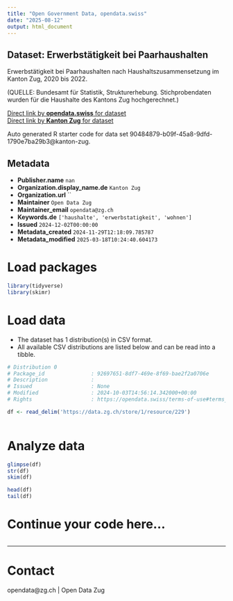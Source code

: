 ```yaml
---
title: "Open Government Data, opendata.swiss"
date: "2025-08-12"
output: html_document
---
```


## Dataset: Erwerbstätigkeit bei Paarhaushalten

Erwerbstätigkeit bei Paarhaushalten nach Haushaltszusammensetzung im Kanton Zug, 2020 bis 2022.

(QUELLE: Bundesamt für Statistik, Strukturerhebung. Stichprobendaten wurden für die Haushalte des Kantons Zug hochgerechnet.)

[Direct link by **opendata.swiss** for dataset](https://opendata.swiss/de/dataset/privathaushalte-nach-haushaltstyp)<br>
[Direct link by **Kanton Zug** for dataset](https://www.zg.ch/behoerden/gesundheitsdirektion/statistikfachstelle/themen/01bevoelkerungszahlen/haushalt)

Auto generated R starter code for data set 90484879-b09f-45a8-9dfd-1790e7ba29b3@kanton-zug.

## Metadata

- **Publisher.name** `nan`
- **Organization.display_name.de** `Kanton Zug`
- **Organization.url** ``
- **Maintainer** `Open Data Zug`
- **Maintainer_email** `opendata@zg.ch`
- **Keywords.de** `['haushalte', 'erwerbstatigkeit', 'wohnen']`
- **Issued** `2024-12-02T00:00:00`
- **Metadata_created** `2024-11-29T12:18:09.785787`
- **Metadata_modified** `2025-03-18T10:24:40.604173`


# Load packages

```r

library(tidyverse)
library(skimr)

```

# Load data

-   The dataset has 1 distribution(s) in CSV format.
-   All available CSV distributions are listed below and can be read into a tibble.

```r

# Distribution 0
# Package_id               : 92697651-8df7-469e-8f69-bae2f2a0706e
# Description              : 
# Issued                   : None
# Modified                 : 2024-10-03T14:56:14.342000+00:00
# Rights                   : https://opendata.swiss/terms-of-use#terms_open

df <- read_delim('https://data.zg.ch/store/1/resource/229')



```

# Analyze data

```r

glimpse(df)
str(df)
skim(df)

head(df)
tail(df)

```

# Continue your code here...

```r

```

------------------------------------------------------------------------

# Contact

opendata@zg.ch | Open Data Zug
